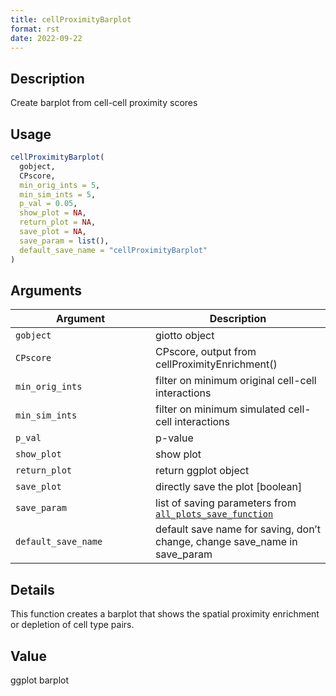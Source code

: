 ```yaml
--- 
title: cellProximityBarplot 
format: rst 
date: 2022-09-22 
--- 
```


## Description

Create barplot from cell-cell proximity scores


## Usage

```r
cellProximityBarplot(
  gobject,
  CPscore,
  min_orig_ints = 5,
  min_sim_ints = 5,
  p_val = 0.05,
  show_plot = NA,
  return_plot = NA,
  save_plot = NA,
  save_param = list(),
  default_save_name = "cellProximityBarplot"
)
```


## Arguments

Argument      |Description
------------- |----------------
`gobject`     |     giotto object
`CPscore`     |     CPscore, output from cellProximityEnrichment()
`min_orig_ints`     |     filter on minimum original cell-cell interactions
`min_sim_ints`     |     filter on minimum simulated cell-cell interactions
`p_val`     |     p-value
`show_plot`     |     show plot
`return_plot`     |     return ggplot object
`save_plot`     |     directly save the plot [boolean]
`save_param`     |     list of saving parameters from [`all_plots_save_function`](#allplotssavefunction)
`default_save_name`     |     default save name for saving, don't change, change save_name in save_param


## Details

This function creates a barplot that shows the  spatial proximity
 enrichment or depletion of cell type pairs.


## Value

ggplot barplot


